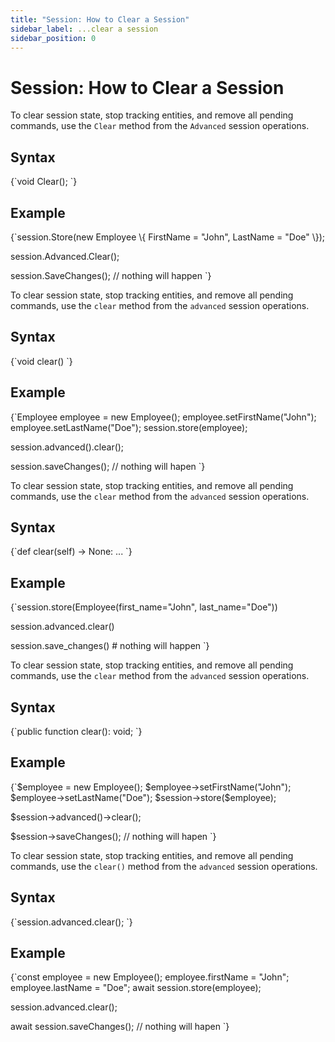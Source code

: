 ---
title: "Session: How to Clear a Session"
sidebar_label: ...clear a session
sidebar_position: 0
---




# Session: How to Clear a Session
<LanguageSwitcher supportedLanguages={supportedLanguages} />
<LanguageContent language="csharp">


To clear session state, stop tracking entities, and remove all pending commands, 
use the `Clear` method from the `Advanced` session operations.

## Syntax

<TabItem value="something" label="clear_1">
<CodeBlock language="csharp">
{`void Clear();
`}
</CodeBlock>
</TabItem>

## Example

<TabItem value="something" label="clear_2">
<CodeBlock language="csharp">
{`session.Store(new Employee
\{
    FirstName = "John",
    LastName = "Doe"
\});

session.Advanced.Clear();

session.SaveChanges(); // nothing will happen
`}
</CodeBlock>
</TabItem>


</LanguageContent>
<LanguageContent language="java">


To clear session state, stop tracking entities, and remove all pending commands, 
use the  `clear` method from the `advanced` session operations.

## Syntax

<TabItem value="something-something" label="clear_1">
<CodeBlock language="java">
{`void clear()
`}
</CodeBlock>
</TabItem>

## Example

<TabItem value="something-something" label="clear_2">
<CodeBlock language="java">
{`Employee employee = new Employee();
employee.setFirstName("John");
employee.setLastName("Doe");
session.store(employee);

session.advanced().clear();

session.saveChanges(); // nothing will hapen
`}
</CodeBlock>
</TabItem>


</LanguageContent>
<LanguageContent language="python">


To clear session state, stop tracking entities, and remove all pending commands, 
use the `clear` method from the `advanced` session operations.

## Syntax

<TabItem value="something-something" label="clear_1">
<CodeBlock language="python">
{`def clear(self) -> None: ...
`}
</CodeBlock>
</TabItem>

## Example

<TabItem value="something-something" label="clear_2">
<CodeBlock language="python">
{`session.store(Employee(first_name="John", last_name="Doe"))

session.advanced.clear()

session.save_changes()  # nothing will happen
`}
</CodeBlock>
</TabItem>


</LanguageContent>
<LanguageContent language="php">


To clear session state, stop tracking entities, and remove all pending commands, 
use the `clear` method from the `advanced` session operations.

## Syntax

<TabItem value="something-something" label="clear_1">
<CodeBlock language="php">
{`public function clear(): void;
`}
</CodeBlock>
</TabItem>

## Example

<TabItem value="something-something" label="clear_2">
<CodeBlock language="php">
{`$employee = new Employee();
$employee->setFirstName("John");
$employee->setLastName("Doe");
$session->store($employee);

$session->advanced()->clear();

$session->saveChanges(); // nothing will hapen
`}
</CodeBlock>
</TabItem>


</LanguageContent>
<LanguageContent language="nodejs">


To clear session state, stop tracking entities, and remove all pending commands, 
use the `clear()` method from the `advanced` session operations.

## Syntax

<TabItem value="something-something" label="clear_1">
<CodeBlock language="nodejs">
{`session.advanced.clear();
`}
</CodeBlock>
</TabItem>

## Example

<TabItem value="something-something" label="clear_2">
<CodeBlock language="nodejs">
{`const employee = new Employee();
employee.firstName = "John";
employee.lastName = "Doe";
await session.store(employee);

session.advanced.clear();

await session.saveChanges(); // nothing will hapen
`}
</CodeBlock>
</TabItem>


</LanguageContent>